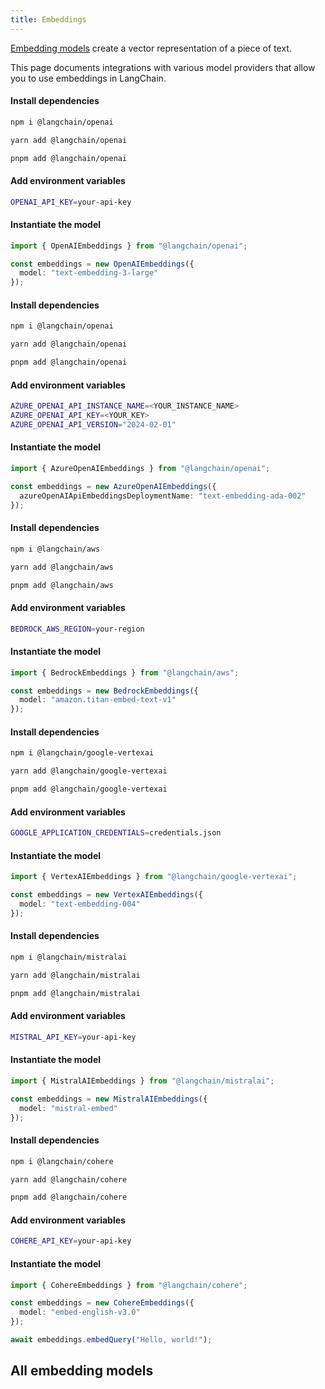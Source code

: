 ```yaml
---
title: Embeddings
---
```


[Embedding models](/oss/javascript/concepts/embedding_models) create a vector representation of a piece of text.

This page documents integrations with various model providers that allow you to use embeddings in LangChain.

<Tabs>
<Tab title="OpenAI">

#### Install dependencies

<Tabs>
<Tab title="npm">

```bash
npm i @langchain/openai
```

</Tab>
<Tab title="yarn">

```bash
yarn add @langchain/openai
```

</Tab>
<Tab title="pnpm">

```bash
pnpm add @langchain/openai
```

</Tab>
</Tabs>

#### Add environment variables

```bash
OPENAI_API_KEY=your-api-key
```

#### Instantiate the model

```typescript
import { OpenAIEmbeddings } from "@langchain/openai";

const embeddings = new OpenAIEmbeddings({
  model: "text-embedding-3-large"
});
```

</Tab>
<Tab title="Azure">

#### Install dependencies

<Tabs>
<Tab title="npm">

```bash
npm i @langchain/openai
```

</Tab>
<Tab title="yarn">

```bash
yarn add @langchain/openai
```

</Tab>
<Tab title="pnpm">

```bash
pnpm add @langchain/openai
```

</Tab>
</Tabs>

#### Add environment variables

```bash
AZURE_OPENAI_API_INSTANCE_NAME=<YOUR_INSTANCE_NAME>
AZURE_OPENAI_API_KEY=<YOUR_KEY>
AZURE_OPENAI_API_VERSION="2024-02-01"
```

#### Instantiate the model

```typescript
import { AzureOpenAIEmbeddings } from "@langchain/openai";

const embeddings = new AzureOpenAIEmbeddings({
  azureOpenAIApiEmbeddingsDeploymentName: "text-embedding-ada-002"
});
```

</Tab>
<Tab title="AWS">

#### Install dependencies

<Tabs>
<Tab title="npm">

```bash
npm i @langchain/aws
```

</Tab>
<Tab title="yarn">

```bash
yarn add @langchain/aws
```

</Tab>
<Tab title="pnpm">

```bash
pnpm add @langchain/aws
```

</Tab>
</Tabs>

#### Add environment variables

```bash
BEDROCK_AWS_REGION=your-region
```

#### Instantiate the model

```typescript
import { BedrockEmbeddings } from "@langchain/aws";

const embeddings = new BedrockEmbeddings({
  model: "amazon.titan-embed-text-v1"
});
```

</Tab>
<Tab title="VertexAI">

#### Install dependencies

<Tabs>
<Tab title="npm">

```bash
npm i @langchain/google-vertexai
```

</Tab>
<Tab title="yarn">

```bash
yarn add @langchain/google-vertexai
```

</Tab>
<Tab title="pnpm">

```bash
pnpm add @langchain/google-vertexai
```

</Tab>
</Tabs>

#### Add environment variables

```bash
GOOGLE_APPLICATION_CREDENTIALS=credentials.json
```

#### Instantiate the model

```typescript
import { VertexAIEmbeddings } from "@langchain/google-vertexai";

const embeddings = new VertexAIEmbeddings({
  model: "text-embedding-004"
});
```

</Tab>
<Tab title="MistralAI">

#### Install dependencies

<Tabs>
<Tab title="npm">

```bash
npm i @langchain/mistralai
```

</Tab>
<Tab title="yarn">

```bash
yarn add @langchain/mistralai
```

</Tab>
<Tab title="pnpm">

```bash
pnpm add @langchain/mistralai
```

</Tab>
</Tabs>

#### Add environment variables

```bash
MISTRAL_API_KEY=your-api-key
```

#### Instantiate the model

```typescript
import { MistralAIEmbeddings } from "@langchain/mistralai";

const embeddings = new MistralAIEmbeddings({
  model: "mistral-embed"
});
```

</Tab>
<Tab title="Cohere">

#### Install dependencies

<Tabs>
<Tab title="npm">

```bash
npm i @langchain/cohere
```

</Tab>
<Tab title="yarn">

```bash
yarn add @langchain/cohere
```

</Tab>
<Tab title="pnpm">

```bash
pnpm add @langchain/cohere
```

</Tab>
</Tabs>

#### Add environment variables

```bash
COHERE_API_KEY=your-api-key
```

#### Instantiate the model

```typescript
import { CohereEmbeddings } from "@langchain/cohere";

const embeddings = new CohereEmbeddings({
  model: "embed-english-v3.0"
});
```

</Tab>
</Tabs>

```javascript
await embeddings.embedQuery("Hello, world!");
```

## All embedding models

<Columns cols={3}>
  <Card
    title="Alibaba Tongyi"
    icon="link"
    href="/oss/javascript/js-integrations/text_embedding/alibaba_tongyi"
    arrow="true"
    cta="View guide"
  >
  </Card>
  <Card
    title="Azure OpenAI"
    icon="link"
    href="/oss/javascript/js-integrations/text_embedding/azure_openai"
    arrow="true"
    cta="View guide"
  >
  </Card>
  <Card
    title="Baidu Qianfan"
    icon="link"
    href="/oss/javascript/js-integrations/text_embedding/baidu_qianfan"
    arrow="true"
    cta="View guide"
  >
  </Card>
  <Card
    title="Amazon Bedrock"
    icon="link"
    href="/oss/javascript/js-integrations/text_embedding/bedrock"
    arrow="true"
    cta="View guide"
  >
  </Card>
  <Card
    title="ByteDance Doubao"
    icon="link"
    href="/oss/javascript/js-integrations/text_embedding/bytedance_doubao"
    arrow="true"
    cta="View guide"
  >
  </Card>
  <Card
    title="Cloudflare Workers AI"
    icon="link"
    href="/oss/javascript/js-integrations/text_embedding/cloudflare_ai"
    arrow="true"
    cta="View guide"
  >
  </Card>
  <Card
    title="Cohere"
    icon="link"
    href="/oss/javascript/js-integrations/text_embedding/cohere"
    arrow="true"
    cta="View guide"
  >
  </Card>
  <Card
    title="DeepInfra"
    icon="link"
    href="/oss/javascript/js-integrations/text_embedding/deepinfra"
    arrow="true"
    cta="View guide"
  >
  </Card>
  <Card
    title="Fireworks"
    icon="link"
    href="/oss/javascript/js-integrations/text_embedding/fireworks"
    arrow="true"
    cta="View guide"
  >
  </Card>
  <Card
    title="Google Generative AI"
    icon="link"
    href="/oss/javascript/js-integrations/text_embedding/google_generativeai"
    arrow="true"
    cta="View guide"
  >
  </Card>
  <Card
    title="Google Vertex AI"
    icon="link"
    href="/oss/javascript/js-integrations/text_embedding/google_vertex_ai"
    arrow="true"
    cta="View guide"
  >
  </Card>
  <Card
    title="Gradient AI"
    icon="link"
    href="/oss/javascript/js-integrations/text_embedding/gradient_ai"
    arrow="true"
    cta="View guide"
  >
  </Card>
  <Card
    title="HuggingFace Inference"
    icon="link"
    href="/oss/javascript/js-integrations/text_embedding/hugging_face_inference"
    arrow="true"
    cta="View guide"
  >
  </Card>
  <Card
    title="IBM watsonx.ai"
    icon="link"
    href="/oss/javascript/js-integrations/text_embedding/ibm"
    arrow="true"
    cta="View guide"
  >
  </Card>
  <Card
    title="Jina"
    icon="link"
    href="/oss/javascript/js-integrations/text_embedding/jina"
    arrow="true"
    cta="View guide"
  >
  </Card>
  <Card
    title="Llama CPP"
    icon="link"
    href="/oss/javascript/js-integrations/text_embedding/llama_cpp"
    arrow="true"
    cta="View guide"
  >
  </Card>
  <Card
    title="Minimax"
    icon="link"
    href="/oss/javascript/js-integrations/text_embedding/minimax"
    arrow="true"
    cta="View guide"
  >
  </Card>
  <Card
    title="MistralAI"
    icon="link"
    href="/oss/javascript/js-integrations/text_embedding/mistralai"
    arrow="true"
    cta="View guide"
  >
  </Card>
  <Card
    title="Mixedbread AI"
    icon="link"
    href="/oss/javascript/js-integrations/text_embedding/mixedbread_ai"
    arrow="true"
    cta="View guide"
  >
  </Card>
  <Card
    title="Nomic"
    icon="link"
    href="/oss/javascript/js-integrations/text_embedding/nomic"
    arrow="true"
    cta="View guide"
  >
  </Card>
  <Card
    title="Ollama"
    icon="link"
    href="/oss/javascript/js-integrations/text_embedding/ollama"
    arrow="true"
    cta="View guide"
  >
  </Card>
  <Card
    title="OpenAI"
    icon="link"
    href="/oss/javascript/js-integrations/text_embedding/openai"
    arrow="true"
    cta="View guide"
  >
  </Card>
  <Card
    title="Pinecone"
    icon="link"
    href="/oss/javascript/js-integrations/text_embedding/pinecone"
    arrow="true"
    cta="View guide"
  >
  </Card>
  <Card
    title="Prem AI"
    icon="link"
    href="/oss/javascript/js-integrations/text_embedding/premai"
    arrow="true"
    cta="View guide"
  >
  </Card>
  <Card
    title="Tencent Hunyuan"
    icon="link"
    href="/oss/javascript/js-integrations/text_embedding/tencent_hunyuan"
    arrow="true"
    cta="View guide"
  >
  </Card>
  <Card
    title="TensorFlow"
    icon="link"
    href="/oss/javascript/js-integrations/text_embedding/tensorflow"
    arrow="true"
    cta="View guide"
  >
  </Card>
  <Card
    title="TogetherAI"
    icon="link"
    href="/oss/javascript/js-integrations/text_embedding/togetherai"
    arrow="true"
    cta="View guide"
  >
  </Card>
  <Card
    title="HuggingFace Transformers"
    icon="link"
    href="/oss/javascript/js-integrations/text_embedding/transformers"
    arrow="true"
    cta="View guide"
  >
  </Card>
  <Card
    title="Voyage AI"
    icon="link"
    href="/oss/javascript/js-integrations/text_embedding/voyageai"
    arrow="true"
    cta="View guide"
  >
  </Card>
  <Card
    title="ZhipuAI"
    icon="link"
    href="/oss/javascript/js-integrations/text_embedding/zhipuai"
    arrow="true"
    cta="View guide"
  >
  </Card>
</Columns>